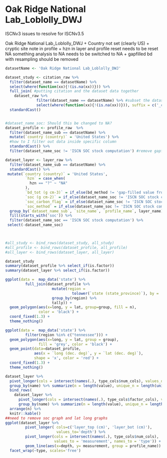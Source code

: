 # Oak Ridge National Lab_Loblolly_DWJ

ISCNv3 issues to resolve for ISCNv3.5

  Oak Ridge National Lab_Loblolly_DWJ
    + Country not set (clearly US)
    + cryptic site note in profile
    + hzn in layer and profile reset needs to be reset NA
    something analysis to NA needs to be switched to NA
    + gapfilled bd with resampling should be removed
   
    
```r
datasetName <- 'Oak Ridge National Lab_Loblolly_DWJ'

dataset_study <- citation_raw %>% 
  filter(dataset_name == datasetName) %>%
  select(where(function(xx){!(is.na(xx))})) %>%
  full_join( #putting citation and the dataset data together
    dataset_raw %>% 
              filter(dataset_name == datasetName) %>% #subset the dataset table
              select(where(function(xx){!(is.na(xx))})), suffix = c('_citation', '_dataset'))%>%
  standardCast()


#dataset_name_soc: Should this be changed to NA?
dataset_profile <- profile_raw  %>%
  filter(dataset_name_sub == datasetName) %>%
  mutate(`country (country)` = 'United States') %>%
  #how to I filter out data inside specific column
  standardCast() %>%
  filter(dataset_name_soc != 'ISCN SOC stock computation') #remove gapfilled values

dataset_layer <- layer_raw %>%
  filter(dataset_name_sub == datasetName) %>%
  standardCast() %>%
 mutate(`country (country)` = 'United States',
         `hzn` = case_when(
           hzn == "?" ~ "NA"
         ),
         `bd_tot (g cm-3)` = if_else(bd_method != 'gap-filled value from re-measurement of same plot in 2000', `bd_tot (g cm-3)`, NA_real_),
         `soc (g cm-2)` = if_else(dataset_name_soc != 'ISCN SOC stock computation', `soc (g cm-2)`, NA_real_),
         `soc_carbon_flag` = if_else(dataset_name_soc != 'ISCN SOC stock computation', `soc_carbon_flag`, NA_character_),
         `soc_method` = if_else(dataset_name_soc != 'ISCN SOC stock computation', `soc_method`, NA_character_)) %>%
  group_by(`dataset_name_sub`, `site_name`, `profile_name`, layer_name) %>%
  fill(starts_with('soc')) %>%
  filter(dataset_name_soc == 'ISCN SOC stock computation') %>%
 select(-dataset_name_soc)
  


#all_study <- bind_rows(dataset_study, all_study)
#all_profile <- bind_rows(dataset_profile, all_profile)
#all_layer <- bind_rows(dataset_layer, all_layer)
```

```r
dataset_study
summary(dataset_profile %>% select_if(is.factor))
summary(dataset_layer %>% select_if(is.factor))

ggplot(data =  map_data('state') %>%
         full_join(dataset_profile %>% 
                     mutate(region = 
                              tolower(`state (state_province)`), by = 'region') %>%
                     group_by(region) %>% 
                     tally)) + 
  geom_polygon(aes(x=long, y = lat, group=group, fill = n), 
               color = 'black') +
  coord_fixed(1.3) + 
  theme_nothing() 

ggplot(data =  map_data('state') %>% 
         filter(region %in% c("tennessee"))) + 
  geom_polygon(aes(x=long, y = lat, group = group), 
               fill = 'grey', color = 'black') + 
  geom_point(data=dataset_profile, 
             aes(x = `long (dec. deg)`, y = `lat (dec. deg)`),
             shape = 'x', color = 'red') +
  coord_fixed(1.3) +
  theme_nothing() 

dataset_layer %>%
  pivot_longer(cols = intersect(names(.), type_cols$num_cols), values_drop_na = TRUE) %>%
  group_by(name) %>% summarize(n = length(value), unique_n = length(unique(value))) %>%
  bind_rows(
    dataset_layer %>%
      pivot_longer(cols = intersect(names(.), type_cols$factor_cols), values_drop_na = TRUE) %>%
      group_by(name) %>% summarize(n = length(value), unique_n = length(unique(value))) ) %>%
  arrange(n) %>%
  knitr::kable()
##need to remove soc graph and lat long graphs
ggplot(dataset_layer %>% 
         pivot_longer( cols=c('layer_top (cm)', 'layer_bot (cm)'),
                       values_to='depth') %>%
         pivot_longer(cols = intersect(names(.), type_cols$num_cols), 
                      values_to = 'measurement', names_to = 'type')) +
         geom_line(aes(x=depth, y= measurement, group = profile_name)) +
  facet_wrap(~type, scales='free')
```